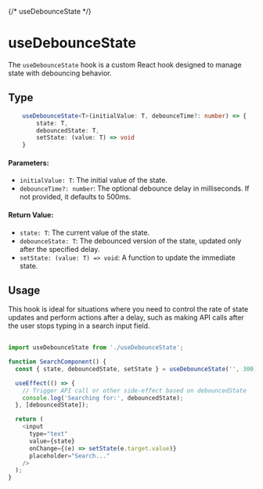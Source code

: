 {/* useDebounceState */}

<Meta title="Custom Hooks/useDebounceState"/>

# useDebounceState
The `useDebounceState` hook is a custom React hook designed to manage state with debouncing behavior. 

## Type
```typescript
    useDebounceState<T>(initialValue: T, debounceTime?: number) => { 
        state: T,
        debouncedState: T,
        setState: (value: T) => void
    }
```
#### Parameters:
- `initialValue: T`: The initial value of the state.
- `debounceTime?: number`: The optional debounce delay in milliseconds. If not provided, it defaults to 500ms.
#### Return Value:
- `state: T`: The current value of the state.
- `debounceState: T`: The debounced version of the state, updated only after the specified delay.
- `setState: (value: T) => void`: A function to update the immediate state.
## Usage
This hook is ideal for situations where you need to control the rate of state updates and perform actions after a delay, 
such as making API calls after the user stops typing in a search input field.
```javascript
    
import useDebounceState from './useDebounceState';

function SearchComponent() {
  const { state, debouncedState, setState } = useDebounceState('', 300);

  useEffect(() => {
    // Trigger API call or other side-effect based on debouncedState
    console.log('Searching for:', debouncedState);
  }, [debouncedState]);

  return (
    <input
      type="text"
      value={state}
      onChange={(e) => setState(e.target.value)}
      placeholder="Search..."
    />
  );
}

```

